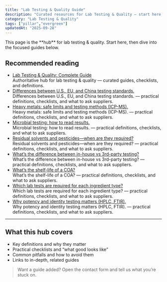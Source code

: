 ```yaml
---
title: "Lab Testing & Quality Guide"
description: "Curated resources for Lab Testing & Quality — start here, then explore focused guides."
category: "Lab Testing & Quality"
tags: ["pillar","evergreen"]
updatedAt: "2025-09-28"
---
```


<callout type="tip">
This page is the **hub** for lab testing & quality. Start here, then dive into the focused guides below.
</callout>

## Recommended reading

- [Lab Testing & Quality: Complete Guide](/information/lab-testing-quality-guide)  
  Authoritative hub for lab testing & quality — curated guides, checklists, and definitions.
- [Differences between U.S., EU, and China testing standards.](/information/differences-between-us-eu-and-china-testing-standards)  
  Differences between U.S., EU, and China testing standards. — practical definitions, checklists, and what to ask suppliers.
- [Heavy metals: safe limits and testing methods (ICP-MS).](/information/heavy-metals-safe-limits-and-testing-methods-icp-ms)  
  Heavy metals: safe limits and testing methods (ICP-MS). — practical definitions, checklists, and what to ask suppliers.
- [Microbial testing: how to read results.](/information/microbial-testing-how-to-read-results)  
  Microbial testing: how to read results. — practical definitions, checklists, and what to ask suppliers.
- [Residual solvents and pesticides—when are they required?](/information/residual-solvents-and-pesticideswhen-are-they-required)  
  Residual solvents and pesticides—when are they required? — practical definitions, checklists, and what to ask suppliers.
- [What’s the difference between in-house vs 3rd-party testing?](/information/whats-the-difference-between-in-house-vs-3rd-party-testing)  
  What’s the difference between in-house vs 3rd-party testing? — practical definitions, checklists, and what to ask suppliers.
- [What’s the shelf-life of a COA?](/information/whats-the-shelf-life-of-a-coa)  
  What’s the shelf-life of a COA? — practical definitions, checklists, and what to ask suppliers.
- [Which lab tests are required for each ingredient type?](/information/which-lab-tests-are-required-for-each-ingredient-type)  
  Which lab tests are required for each ingredient type? — practical definitions, checklists, and what to ask suppliers.
- [Why potency and identity testing matters (HPLC, FTIR).](/information/why-potency-and-identity-testing-matters-hplc-ftir)  
  Why potency and identity testing matters (HPLC, FTIR). — practical definitions, checklists, and what to ask suppliers.

---

## What this hub covers

- Key definitions and why they matter
- Practical checklists and “what good looks like”
- Common pitfalls and how to avoid them
- Links to in-depth, related guides

> Want a guide added? Open the contact form and tell us what you’re stuck on.
